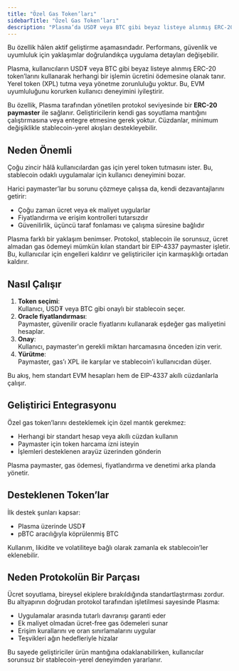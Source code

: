 ```yaml
---
title: "Özel Gas Token’ları"
sidebarTitle: "Özel Gas Token’ları"
description: "Plasma’da USD₮ veya BTC gibi beyaz listeye alınmış ERC-20 token’ları ile gas ödemesi yapılmasını sağlayan protokol seviyesinde paymaster. Kullanıcıların XPL tutmadan işlem ücretlerini ödemesine imkân tanır."
---
```



<Warning>
  Bu özellik hâlen aktif geliştirme aşamasındadır. Performans, güvenlik ve uyumluluk için yaklaşımlar doğrulandıkça uygulama detayları değişebilir.
</Warning>

Plasma, kullanıcıların USD₮ veya BTC gibi beyaz listeye alınmış ERC-20 token’larını kullanarak herhangi bir işlemin ücretini ödemesine olanak tanır. Yerel token (XPL) tutma veya yönetme zorunluluğu yoktur. Bu, EVM uyumluluğunu korurken kullanıcı deneyimini iyileştirir.

Bu özellik, Plasma tarafından yönetilen protokol seviyesinde bir **ERC-20 paymaster** ile sağlanır. Geliştiricilerin kendi gas soyutlama mantığını çalıştırmasına veya entegre etmesine gerek yoktur. Cüzdanlar, minimum değişiklikle stablecoin-yerel akışları destekleyebilir.

## Neden Önemli

Çoğu zincir hâlâ kullanıcılardan gas için yerel token tutmasını ister. Bu, stablecoin odaklı uygulamalar için kullanıcı deneyimini bozar.

Harici paymaster’lar bu sorunu çözmeye çalışsa da, kendi dezavantajlarını getirir:

* Çoğu zaman ücret veya ek maliyet uygularlar
* Fiyatlandırma ve erişim kontrolleri tutarsızdır
* Güvenilirlik, üçüncü taraf fonlaması ve çalışma süresine bağlıdır

Plasma farklı bir yaklaşım benimser. Protokol, stablecoin ile sorunsuz, ücret almadan gas ödemeyi mümkün kılan standart bir EIP-4337 paymaster işletir. Bu, kullanıcılar için engelleri kaldırır ve geliştiriciler için karmaşıklığı ortadan kaldırır.

## Nasıl Çalışır

1. **Token seçimi**:  
   Kullanıcı, USD₮ veya BTC gibi onaylı bir stablecoin seçer.
2. **Oracle fiyatlandırması**:  
   Paymaster, güvenilir oracle fiyatlarını kullanarak eşdeğer gas maliyetini hesaplar.
3. **Onay**:  
   Kullanıcı, paymaster’ın gerekli miktarı harcamasına önceden izin verir.
4. **Yürütme**:  
   Paymaster, gas’ı XPL ile karşılar ve stablecoin’i kullanıcıdan düşer.

Bu akış, hem standart EVM hesapları hem de EIP-4337 akıllı cüzdanlarla çalışır.

## Geliştirici Entegrasyonu

Özel gas token’larını desteklemek için özel mantık gerekmez:

* Herhangi bir standart hesap veya akıllı cüzdan kullanın
* Paymaster için token harcama izni isteyin
* İşlemleri desteklenen arayüz üzerinden gönderin

Plasma paymaster, gas ödemesi, fiyatlandırma ve denetimi arka planda yönetir.

## Desteklenen Token’lar

İlk destek şunları kapsar:

* Plasma üzerinde USD₮
* pBTC aracılığıyla köprülenmiş BTC

Kullanım, likidite ve volatiliteye bağlı olarak zamanla ek stablecoin’ler eklenebilir.

## Neden Protokolün Bir Parçası

Ücret soyutlama, bireysel ekiplere bırakıldığında standartlaştırması zordur. Bu altyapının doğrudan protokol tarafından işletilmesi sayesinde Plasma:

* Uygulamalar arasında tutarlı davranışı garanti eder
* Ek maliyet olmadan ücret-free gas ödemeleri sunar
* Erişim kurallarını ve oran sınırlamalarını uygular
* Teşvikleri ağın hedefleriyle hizalar

Bu sayede geliştiriciler ürün mantığına odaklanabilirken, kullanıcılar sorunsuz bir stablecoin-yerel deneyimden yararlanır.
